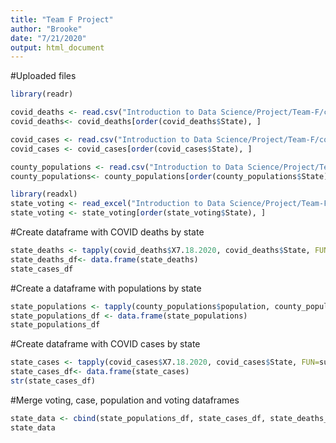 ```yaml
---
title: "Team F Project"
author: "Brooke"
date: "7/21/2020"
output: html_document
---
```

#Uploaded files 
```r
library(readr)

covid_deaths <- read.csv("Introduction to Data Science/Project/Team-F/covid_deaths_usafacts.csv")
covid_deaths<- covid_deaths[order(covid_deaths$State), ]

covid_cases <- read.csv("Introduction to Data Science/Project/Team-F/covid_confirmed_usafacts.csv")
covid_cases <- covid_cases[order(covid_cases$State), ]

county_populations <- read.csv("Introduction to Data Science/Project/Team-F/covid_county_population_usafacts.csv")
county_populations<- county_populations[order(county_populations$State),]

library(readxl)
state_voting <- read_excel("Introduction to Data Science/Project/Team-F/2018 Voting Data.xlsx")
state_voting <- state_voting[order(state_voting$State), ]

```

#Create dataframe with COVID deaths by state
```r
state_deaths <- tapply(covid_deaths$X7.18.2020, covid_deaths$State, FUN=sum)
state_deaths_df<- data.frame(state_deaths)
state_cases_df
```

#Create a dataframe with populations by state 
```r
state_populations <- tapply(county_populations$population, county_populations$State, FUN=sum)
state_populations_df <- data.frame(state_populations)
state_populations_df
```

#Create dataframe with COVID cases by state
```r
state_cases <- tapply(covid_cases$X7.18.2020, covid_cases$State, FUN=sum)
state_cases_df<- data.frame(state_cases)
str(state_cases_df)
```

#Merge voting, case, population and voting dataframes 
```r
state_data <- cbind(state_populations_df, state_cases_df, state_deaths_df, state_voting$Classification)
state_data
```